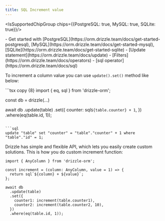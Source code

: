 ```yaml
---
title: SQL Increment value
---
```


<IsSupportedChipGroup chips={{PostgreSQL: true, MySQL: true, SQLite: true}}/>

<Prerequisites>
- Get started with [PostgreSQL](https://orm.drizzle.team/docs/get-started-postgresql), [MySQL](https://orm.drizzle.team/docs/get-started-mysql), [SQLite](https://orm.drizzle.team/docs/get-started-sqlite)
- [Update statement](https://orm.drizzle.team/docs/update)
- [Filters](https://orm.drizzle.team/docs/operators)
- [sql operator](https://orm.drizzle.team/docs/sql)
</Prerequisites>

To increment a column value you can use `update().set()` method like below:

<Section>
```tsx copy {8}
import { eq, sql } from 'drizzle-orm';

const db = drizzle(...)
  
await db
  .update(table)
  .set({
    counter: sql`${table.counter} + 1`,
  })
  .where(eq(table.id, 1));
```

```sql
update "table" set "counter" = "table"."counter" + 1 where "table"."id" = 1;
```
</Section>

Drizzle has simple and flexible API, which lets you easily create custom solutions. This is how you do custom increment function:

```tsx copy
import { AnyColumn } from 'drizzle-orm';

const increment = (column: AnyColumn, value = 1) => {
  return sql`${column} + ${value}`;
};

await db
  .update(table)
  .set({
    counter1: increment(table.counter1),
    counter2: increment(table.counter2, 10),
  })
  .where(eq(table.id, 1));
```
